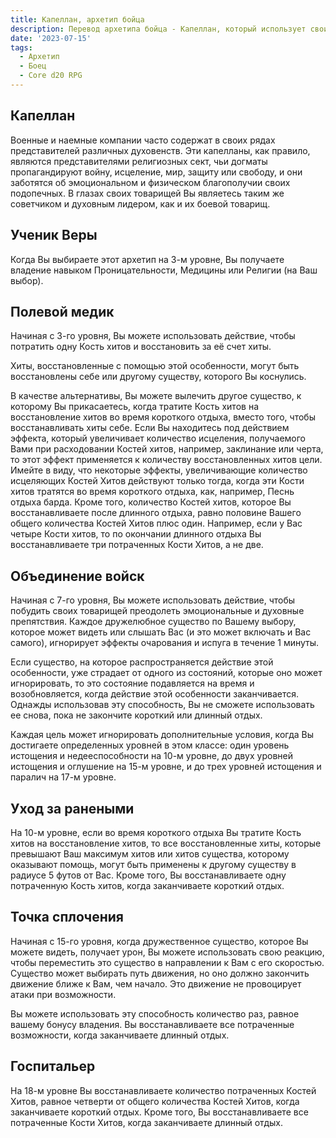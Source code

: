 ```yaml
---
title: Капеллан, архетип бойца
description: Перевод архетипа бойца - Капеллан, который использует свои Кости хИтов для лечения союзников
date: '2023-07-15'
tags:
  - Архетип
  - Боец
  - Core d20 RPG
---
```


## Капеллан

Военные и наемные компании часто содержат в своих рядах представителей различных духовенств. Эти капелланы, как правило, являются представителями религиозных сект, чьи догматы пропагандируют войну, исцеление, мир, защиту или свободу, и они заботятся об эмоциональном и физическом благополучии своих подопечных. В глазах своих товарищей Вы являетесь таким же советчиком и духовным лидером, как и их боевой товарищ.

## Ученик Веры

Когда Вы выбираете этот архетип на 3-м уровне, Вы получаете владение навыком Проницательности, Медицины или Религии (на Ваш выбор).

## Полевой медик

Начиная с 3-го уровня, Вы можете использовать действие, чтобы потратить одну Кость хитов и восстановить за её счет хиты.

Хиты, восстановленные с помощью этой особенности, могут быть восстановлены себе или другому существу, которого Вы коснулись.

В качестве альтернативы, Вы можете вылечить другое существо, к которому Вы прикасаетесь, когда тратите Кость хитов на восстановление хитов во время короткого отдыха, вместо того, чтобы восстанавливать хиты себе. Если Вы находитесь под действием эффекта, который увеличивает количество исцеления, получаемого Вами при расходовании Костей хитов, например, заклинание или черта, то этот эффект применяется к количеству восстановленных хитов цели. Имейте в виду, что некоторые эффекты, увеличивающие количество исцеляющих Костей Хитов действуют только тогда, когда эти Кости хитов тратятся во время короткого отдыха, как, например, Песнь отдыха барда. Кроме того, количество Костей хитов, которое Вы восстанавливаете после длинного отдыха, равно половине Вашего общего количества Костей Хитов плюс один. Например, если у Вас четыре Кости хитов, то по окончании длинного отдыха Вы восстанавливаете три потраченных Кости Хитов, а не две.

## Объединение войск

Начиная с 7-го уровня, Вы можете использовать действие, чтобы побудить своих товарищей преодолеть эмоциональные и духовные препятствия. Каждое дружелюбное существо по Вашему выбору, которое может видеть или слышать Вас (и это может включать и Вас самого), игнорирует эффекты очарования и испуга в течение 1 минуты.

Если существо, на которое распространяется действие этой особенности, уже страдает от одного из состояний, которые оно может игнорировать, то это состояние подавляется на время и возобновляется, когда действие этой особенности заканчивается. Однажды использовав эту способность, Вы не сможете использовать ее снова, пока не закончите короткий или длинный отдых.

Каждая цель может игнорировать дополнительные условия, когда Вы достигаете определенных уровней в этом классе: один уровень истощения и недееспособности на 10-м уровне, до двух уровней истощения и оглушение на 15-м уровне, и до трех уровней истощения и паралич на 17-м уровне.

## Уход за ранеными

На 10-м уровне, если во время короткого отдыха Вы тратите Кость хитов на восстановление хитов, то все восстановленные хиты, которые превышают Ваш максимум хитов или хитов существа, которому оказывают помощь, могут быть применены к другому существу в радиусе 5 футов от Вас. Кроме того, Вы восстанавливаете одну потраченную Кость хитов, когда заканчиваете короткий отдых.

## Точка сплочения

Начиная с 15-го уровня, когда дружественное существо, которое Вы можете видеть, получает урон, Вы можете использовать свою реакцию, чтобы переместить это существо в направлении к Вам с его скоростью. Существо может выбирать путь движения, но оно должно закончить движение ближе к Вам, чем начало. Это движение не провоцирует атаки при возможности.

Вы можете использовать эту способность количество раз, равное вашему бонусу владения. Вы восстанавливаете все потраченные возможности, когда заканчиваете длинный отдых.

## Госпитальер

На 18-м уровне Вы восстанавливаете количество потраченных Костей Хитов, равное четверти от общего количества Костей Хитов, когда заканчиваете короткий отдых. Кроме того, Вы восстанавливаете все потраченные Кости Хитов, когда заканчиваете длинный отдых.
